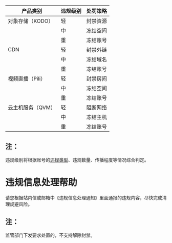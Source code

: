 | 产品类别          | 违规级别 | 处罚策略 |
| ----------------- | -------- | -------- |
| 对象存储（KODO）  | 轻       | 封禁资源 |
|                   | 中       | 冻结空间 |
|                   | 重       | 冻结账号 |
| CDN               | 轻       | 封禁外链 |
|                   | 中       | 冻结域名 |
|                   | 重       | 冻结账号 |
| 视频直播（Pili）  | 轻       | 封禁房间 |
|                   | 中       | 冻结空间 |
|                   | 重       | 冻结账号 |
| 云主机服务（QVM） | 轻       | 阻断网络 |
|                   | 中       | 冻结主机 |
|                   | 重       | 冻结账号 |

## 注：
违规级别将根据账号的[违规类型](https://developer.qiniu.com/af/7735/harmful-information-classification)、违规数量、传播程度等情况综合判定。



# 违规信息处理帮助

请您根据站内信或邮箱中《违规信息处理通知》里面通报的违规内容，尽快完成清理规避风险。

## 注：

监管部门下发要求处置的，不支持解除封禁。
